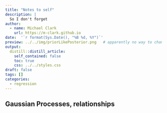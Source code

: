 ```yaml
---
title: "Notes to self"
description: |
  So I don't forget
author:
  - name: Michael Clark
    url: https://m-clark.github.io
date:  '`r format(Sys.Date(), "%B %d, %Y")`'
preview: ../../img/priorLikePosterior.png   # apparently no way to change the size displayed via css (ignored) or file (stretched)
output:
  distill::distill_article:
    self_contained: false
    toc: true
    css: ../../styles.css
draft: false
tags: []
categories:
  - regression
---
```



## Gaussian Processes, relationships
